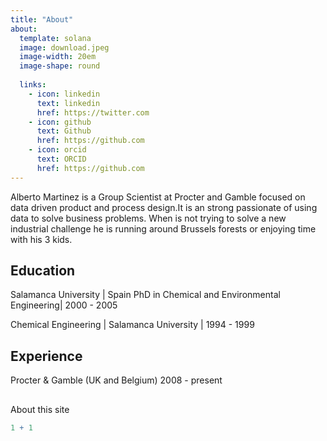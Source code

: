 ```yaml
---
title: "About"
about:
  template: solana
  image: download.jpeg
  image-width: 20em
  image-shape: round
  
  links:
    - icon: linkedin
      text: linkedin
      href: https://twitter.com
    - icon: github
      text: Github
      href: https://github.com
    - icon: orcid
      text: ORCID
      href: https://github.com
---
```


Alberto Martinez is a Group Scientist at Procter and Gamble focused on data driven product and process design.It is an strong passionate of using data to solve business problems. When is not trying to solve a new industrial challenge he is running around Brussels forests or enjoying time with his 3 kids.

## Education

Salamanca University \| Spain PhD in Chemical and Environmental Engineering\| 2000 - 2005

Chemical Engineering \| Salamanca University \| 1994 - 1999

## Experience

Procter & Gamble (UK and Belgium) 2008 - present

## 

About this site

```r
1 + 1
```
